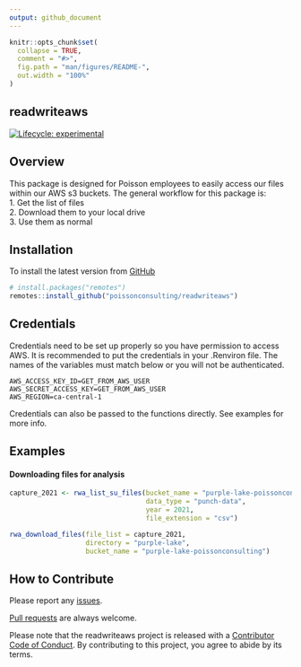 ```yaml
---
output: github_document
---
```



```r
knitr::opts_chunk$set(
  collapse = TRUE,
  comment = "#>",
  fig.path = "man/figures/README-",
  out.width = "100%"
)
```

## readwriteaws

<!-- badges: start -->
  [![Lifecycle: experimental](https://img.shields.io/badge/lifecycle-experimental-orange.svg)](https://lifecycle.r-lib.org/articles/stages.html#experimental)
<!-- badges: end -->

## Overview

This package is designed for Poisson employees to easily access our files within our AWS s3 buckets. The general workflow for this package is:  
1. Get the list of files   
2. Download them to your local drive  
3. Use them as normal  

## Installation

To install the latest version from [GitHub](https://github.com/poissonconsulting/usepois)
```r
# install.packages("remotes")
remotes::install_github("poissonconsulting/readwriteaws")
```

## Credentials

Credentials need to be set up properly so you have permission to access AWS.
It is recommended to put the credentials in your .Renviron file.
The names of the variables must match below or you will not be authenticated.

```
AWS_ACCESS_KEY_ID=GET_FROM_AWS_USER
AWS_SECRET_ACCESS_KEY=GET_FROM_AWS_USER
AWS_REGION=ca-central-1
```

Credentials can also be passed to the functions directly. See examples for more info. 

## Examples

#### Downloading files for analysis
```R
capture_2021 <- rwa_list_su_files(bucket_name = "purple-lake-poissonconsulting", 
                                  data_type = "punch-data",
                                  year = 2021,
                                  file_extension = "csv")

rwa_download_files(file_list = capture_2021, 
                   directory = "purple-lake", 
                   bucket_name = "purple-lake-poissonconsulting")
```

## How to Contribute

Please report any [issues](https://github.com/poissonconsulting/readwriteaws/issues).

[Pull requests](https://github.com/poissonconsulting/readwriteaws/pulls) are always welcome.

Please note that the readwriteaws project is released with a [Contributor Code of Conduct](https://contributor-covenant.org/version/2/0/CODE_OF_CONDUCT.html). By contributing to this project, you agree to abide by its terms.
